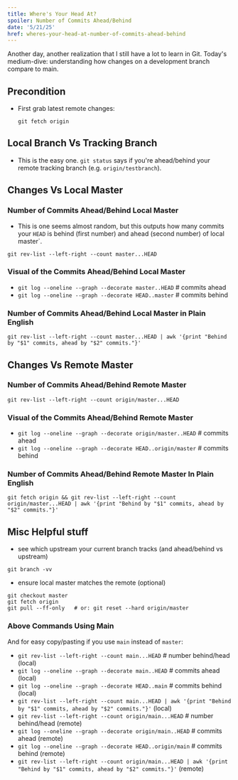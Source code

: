 ```yaml
---
title: Where's Your Head At?
spoiler: Number of Commits Ahead/Behind
date: '5/21/25'
href: wheres-your-head-at-number-of-commits-ahead-behind
---
```


Another day, another realization that I still have a lot to learn in Git. Today's medium-dive: understanding how changes on a development branch compare to main.

## Precondition
- First grab latest remote changes:
  ```
  git fetch origin
  ```

## Local Branch Vs Tracking Branch
- This is the easy one. `git status` says if you're ahead/behind your remote tracking branch (e.g. `origin/testbranch`).

## Changes Vs Local Master

### Number of Commits Ahead/Behind Local Master
- This is one seems almost random, but this outputs how many commits your `HEAD` is behind (first number) and ahead (second number) of local master`.
```
git rev-list --left-right --count master...HEAD
```

### Visual of the Commits Ahead/Behind Local Master
- `git log --oneline --graph --decorate master..HEAD`    # commits ahead
- `git log --oneline --graph --decorate HEAD..master`    # commits behind

### Number of Commits Ahead/Behind Local Master in Plain English
```
git rev-list --left-right --count master...HEAD | awk '{print "Behind by "$1" commits, ahead by "$2" commits."}'
```

## Changes Vs Remote Master

### Number of Commits Ahead/Behind Remote Master
```
git rev-list --left-right --count origin/master...HEAD
```

### Visual of the Commits Ahead/Behind Remote Master
- `git log --oneline --graph --decorate origin/master..HEAD`    # commits ahead
- `git log --oneline --graph --decorate HEAD..origin/master`    # commits behind


### Number of Commits Ahead/Behind Remote Master In Plain English
```
git fetch origin && git rev-list --left-right --count origin/master...HEAD | awk '{print "Behind by "$1" commits, ahead by "$2" commits."}'
```

## Misc Helpful stuff

- see which upstream your current branch tracks (and ahead/behind vs upstream)
```
git branch -vv
```
- ensure local master matches the remote (optional)
```
git checkout master
git fetch origin
git pull --ff-only   # or: git reset --hard origin/master
```

### Above Commands Using Main
And for easy copy/pasting if you use `main` instead of `master`:
- `git rev-list --left-right --count main...HEAD`      # number behind/head (local)
- `git log --oneline --graph --decorate main..HEAD`    # commits ahead (local)
- `git log --oneline --graph --decorate HEAD..main`    # commits behind (local)
- `git rev-list --left-right --count main...HEAD | awk '{print "Behind by "$1" commits, ahead by "$2" commits."}'` (local)
- `git rev-list --left-right --count origin/main...HEAD`      # number behind/head (remote)
- `git log --oneline --graph --decorate origin/main..HEAD`    # commits ahead (remote)
- `git log --oneline --graph --decorate HEAD..origin/main`    # commits behind (remote)
- `git rev-list --left-right --count origin/main...HEAD | awk '{print "Behind by "$1" commits, ahead by "$2" commits."}'` (remote)
